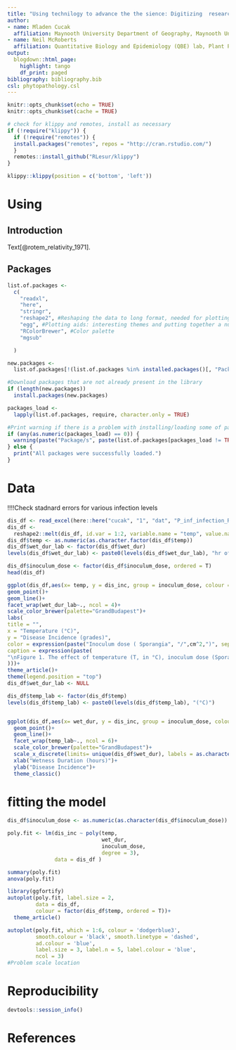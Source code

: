 ```yaml
---
title: "Using technilogy to advance the the sience: Digitizing  research results to produce crop disease risk prediction tools"
author:
- name: Mladen Cucak
  affiliation: Maynooth University Department of Geography, Maynooth University, Co. Kildare, Ireland; Teagasc Crops Research Centre, Oak Park, Carlow, Ireland
- name: Neil McRoberts
  affiliation: Quantitative Biology and Epidemiology (QBE) lab, Plant Pathology Department at UC Davis
output:
  blogdown::html_page:
    highlight: tango
    df_print: paged
bibliography: bibliography.bib
csl: phytopathology.csl
---
```


```r
knitr::opts_chunk$set(echo = TRUE)
knitr::opts_chunk$set(cache = TRUE)

# check for klippy and remotes, install as necessary
if (!require("klippy")) {
  if (!require("remotes")) {
  install.packages("remotes", repos = "http://cran.rstudio.com/")
  }
  remotes::install_github("RLesur/klippy")
}

klippy::klippy(position = c('bottom', 'left'))
```

# Using 

## Introduction

Text[@rotem_relativity_1971].

## Packages
```r
list.of.packages <-
  c(
    "readxl",
    "here",
    "stringr",
    "reshape2", #Reshaping the data to long format, needed for plotting and model fitting
    "egg", #Plotting aids: interesting themes and putting together a number of plots
    "RColorBrewer", #Color palette
    "mgsub"

  )

new.packages <-
  list.of.packages[!(list.of.packages %in% installed.packages()[, "Package"])]

#Download packages that are not already present in the library
if (length(new.packages))
  install.packages(new.packages)

packages_load <-
  lapply(list.of.packages, require, character.only = TRUE)

#Print warning if there is a problem with installing/loading some of packages
if (any(as.numeric(packages_load) == 0)) {
  warning(paste("Package/s", paste(list.of.packages[packages_load != TRUE]), "not loaded!"))
} else {
  print("All packages were successfully loaded.")
}
```

# Data

!!!!Check stadnard errors for various infection levels 

```r
dis_df <- read_excel(here::here("cucak", "1", "dat", "P_inf_infection_Rotem.xlsx"))
dis_df <-  
  reshape2::melt(dis_df, id.var = 1:2, variable.name = "temp", value.name = "dis_inc",factorsAsStrings = F)
dis_df$temp <- as.numeric(as.character.factor(dis_df$temp))
dis_df$wet_dur_lab <- factor(dis_df$wet_dur)
levels(dis_df$wet_dur_lab) <- paste0(levels(dis_df$wet_dur_lab), "hr of s. wetness") 

dis_df$inoculum_dose <- factor(dis_df$inoculum_dose, ordered = T)
head(dis_df)
```


```r
ggplot(dis_df,aes(x= temp, y = dis_inc, group = inoculum_dose, colour = inoculum_dose))+
geom_point()+
geom_line()+
facet_wrap(wet_dur_lab~., ncol = 4)+
scale_color_brewer(palette="GrandBudapest")+
labs(
title = "",
x = "Temperature (°C)",
y = "Disease Incidence (grades)",
color = expression(paste("Inoculum dose ( Sporangia", "/",cm^2,")", sep="")),
caption = expression(paste(
"\nFigure 1. The effect of temperature (T, in °C), inoculum dose (Sporangia, in cm) and duration of wet period (W, in hr) on infection of potato leaves by ", "Phytopthora infestans: infection levels obtained for all treatment combinations (averaes of three replicate plants)."
)))+
theme_article()+
theme(legend.position = "top")
dis_df$wet_dur_lab <- NULL 
```


```r

dis_df$temp_lab <- factor(dis_df$temp)
levels(dis_df$temp_lab) <- paste0(levels(dis_df$temp_lab), "(°C)") 


ggplot(dis_df,aes(x= wet_dur, y = dis_inc, group = inoculum_dose, colour = inoculum_dose))+ 
  geom_point()+
  geom_line()+
  facet_wrap(temp_lab~., ncol = 6)+
  scale_color_brewer(palette="GrandBudapest")+
  scale_x_discrete(limits= unique(dis_df$wet_dur), labels = as.character(unique(dis_df$wet_dur)))+
  xlab("Wetness Duration (hours)")+ 
  ylab("Disease Incidence")+
  theme_classic()
```

# fitting the model

```r
dis_df$inoculum_dose <- as.numeric(as.character(dis_df$inoculum_dose))

poly.fit <- lm(dis_inc ~ poly(temp, 
                              wet_dur, 
                              inoculum_dose, 
                              degree = 3), 
               data = dis_df )

summary(poly.fit)
anova(poly.fit)

library(ggfortify)
autoplot(poly.fit, label.size = 2,
         data = dis_df, 
         colour = factor(dis_df$temp, ordered = T))+
  theme_article()

autoplot(poly.fit, which = 1:6, colour = 'dodgerblue3',
         smooth.colour = 'black', smooth.linetype = 'dashed',
         ad.colour = 'blue',
         label.size = 3, label.n = 5, label.colour = 'blue',
         ncol = 3)
#Problem scale location

```

# Reproducibility

```r
devtools::session_info()
```

# References
